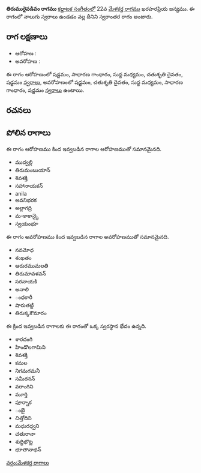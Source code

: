 {{Infobox ragam
	| name          	= తిరుమురైవడివం
	| synonym	    	= 
	| mela          	= 
	| chakra        	= 
	| janaka        	= 
	| type          	= స్వరాంతర
	| arohanam      	= {{svaraC|S|G2|M1|D2|S'}} 
	| avarohanam    	= {{svaraC|S'|D2|M1|G2|S}}
	| jeeva         	=
	| chhaya        	=
	| nyasa         	=
	| vishesha      	= 
	| equivalent  		= 
}}
{{కర్ణాటక సంగీత రాగాలు}}
'''తిరుమురైవడివం రాగము''' [[కర్ణాటక సంగీతం]]లో 22వ [[మేళకర్త రాగము]] ఖరహరప్రియ జన్యము.  ఈ రాగంలో నాలుగు స్వరాలు ఉండడం వల్ల దీనిని స్వరాంతర రాగం అంటారు.


==రాగ లక్షణాలు==


* ఆరోహణ : {{svaraC|S|G2|M1|D2|S'}} 
* అవరోహణ : {{svaraC|S'|D2|M1|G2|S}}

ఈ రాగం ఆరోహణంలో షడ్జమం, సాధారణ గాంధారం, సుద్ద మధ్యమం, చతుశృతి దైవతం, షడ్జమం [[స్వరాలు]], అవరోహణంలో షడ్జమం, చతుశృతి దైవతం, సుద్ద మధ్యమం, సాధారణ గాంధారం, షడ్జమం [[స్వరాలు]] ఉంటాయి.

==రచనలు==



==పోలిన రాగాలు==
ఈ రాగం ఆరోహణము కింద ఇవ్వబడిన రాగాల ఆరోహణముతో సమానమైనది.
* ముద్వల్లి
* తిరుమంబుయాన్
* శివశక్తి
* సహానాయకన్
* anila
* అవనిభరక
* అల్లాగద్రి
* మ-కాకాన్కై
* స్వయంభూ

ఈ రాగం అవరోహణము కింద ఇవ్వబడిన రాగాల అవరోహణముతో సమానమైనది.
* నవమోధ
* శంఖతం
* ఆరురముమలతి
* తిరుమావళవన్
* సరనాయకి
* అనాలి
* ంధకారీ
* షారుతట్టి
* తిరుక్కకౌమారం

ఈ క్రింద ఇవ్వబడిన రాగాలకు ఈ రాగంతో ఒక్క స్వరస్థాన భేదం ఉన్నది.
* శారదంగి
* హిండొలగామిని
* శివశక్తి
* కమల
* నిగమగమనీ
* సమీరనన్
* వరాంగిని
* మూర్తి
* పూర్నాక
* ంబై
* చిత్తోదిని
* మధురధ్వని
* చతురానా
* శుధ్ధిభొట్ల
* భూతానాథన్



[[వర్గం:మేళకర్త రాగాలు]]